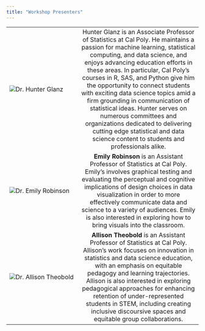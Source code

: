 ```yaml
---
title: "Workshop Presenters"
---
```


|                                                        |                                                                                               |
|:-------------------------------------------------------|:---------------------------------------------------------------------------------------------:|
| ![Dr. Hunter Glanz](images/hunter_glanz.jpg)   | Hunter Glanz is an Associate Professor of Statistics at Cal Poly. He maintains a passion for machine learning, statistical computing, and data science, and enjoys advancing education efforts in these areas. In particular, Cal Poly’s courses in R, SAS, and Python give him the opportunity to connect students with exciting data science topics amid a firm grounding in communication of statistical ideas. Hunter serves on numerous committees and organizations dedicated to delivering cutting edge statistical and data science content to students and professionals alike. |
| ![Dr. Emily Robinson](images/emily-robinson.jpg)       | **Emily Robinson** is an Assistant Professor of Statistics at Cal Poly. Emily's involves graphical testing and evaluating the perceptual and cognitive implications of design choices in data visualization in order to more effectively communicate data and science to a variety of audiences. Emily is also interested in exploring how to bring visuals into the classroom.                                                            |
| ![Dr. Allison Theobold](images/allison_headshot.jpg)   | **Allison Theobold** is an Assistant Professor of Statistics at Cal Poly. Allison's work focuses on innovation in statistics and data science education, with an emphasis on equitable pedagogy and learning trajectories. Allison is also interested in exploring pedagogical approaches for enhancing retention of under-represented students in STEM, including creating inclusive discoursive spaces and equitable group collaborations. |
